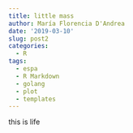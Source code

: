 ```yaml
---
title: little mass
author: María Florencia D'Andrea
date: '2019-03-10'
slug: post2
categories:
  - R
tags:
  - espa
  - R Markdown
  - golang
  - plot
  - templates
---
```


this is life